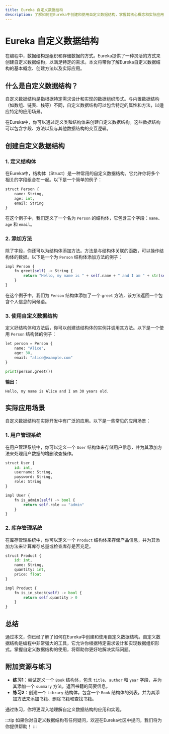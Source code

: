 ```yaml
---
title: Eureka 自定义数据结构
description: 了解如何在Eureka中创建和使用自定义数据结构，掌握其核心概念和实际应用场景。
---
```


# Eureka 自定义数据结构

在编程中，数据结构是组织和存储数据的方式。Eureka提供了一种灵活的方式来创建自定义数据结构，以满足特定的需求。本文将带你了解Eureka自定义数据结构的基本概念、创建方法以及实际应用。

## 什么是自定义数据结构？

自定义数据结构是指根据特定需求设计和实现的数据组织形式。与内置数据结构（如数组、链表、栈等）不同，自定义数据结构可以包含特定的属性和方法，以适应特定的应用场景。

在Eureka中，你可以通过定义类和结构体来创建自定义数据结构。这些数据结构可以包含字段、方法以及与其他数据结构的交互逻辑。

## 创建自定义数据结构

### 1. 定义结构体

在Eureka中，结构体（Struct）是一种常用的自定义数据结构。它允许你将多个相关的字段组合在一起。以下是一个简单的例子：

```python
struct Person {
    name: String,
    age: int,
    email: String
}
```

在这个例子中，我们定义了一个名为 `Person` 的结构体，它包含三个字段：`name`、`age` 和 `email`。

### 2. 添加方法

除了字段，你还可以为结构体添加方法。方法是与结构体关联的函数，可以操作结构体的数据。以下是一个为 `Person` 结构体添加方法的例子：

```python
impl Person {
    fn greet(self) -> String {
        return "Hello, my name is " + self.name + " and I am " + str(self.age) + " years old."
    }
}
```

在这个例子中，我们为 `Person` 结构体添加了一个 `greet` 方法，该方法返回一个包含个人信息的问候语。

### 3. 使用自定义数据结构

定义好结构体和方法后，你可以创建该结构体的实例并调用其方法。以下是一个使用 `Person` 结构体的例子：

```python
let person = Person {
    name: "Alice",
    age: 30,
    email: "alice@example.com"
}

print(person.greet())
```

**输出：**
```
Hello, my name is Alice and I am 30 years old.
```

## 实际应用场景

自定义数据结构在实际开发中有广泛的应用。以下是一些常见的应用场景：

### 1. 用户管理系统

在用户管理系统中，你可以定义一个 `User` 结构体来存储用户信息，并为其添加方法来处理用户数据的增删改查操作。

```python
struct User {
    id: int,
    username: String,
    password: String,
    role: String
}

impl User {
    fn is_admin(self) -> bool {
        return self.role == "admin"
    }
}
```

### 2. 库存管理系统

在库存管理系统中，你可以定义一个 `Product` 结构体来存储产品信息，并为其添加方法来计算库存总量或检查库存是否充足。

```python
struct Product {
    id: int,
    name: String,
    quantity: int,
    price: float
}

impl Product {
    fn is_in_stock(self) -> bool {
        return self.quantity > 0
    }
}
```

## 总结

通过本文，你已经了解了如何在Eureka中创建和使用自定义数据结构。自定义数据结构是编程中非常强大的工具，它允许你根据特定需求设计和实现数据组织形式。掌握自定义数据结构的使用，将帮助你更好地解决实际问题。

## 附加资源与练习

- **练习1**：尝试定义一个 `Book` 结构体，包含 `title`、`author` 和 `year` 字段，并为其添加一个 `summary` 方法，返回书籍的简要信息。
- **练习2**：创建一个 `Library` 结构体，包含一个 `Book` 结构体的列表，并为其添加方法来添加书籍、删除书籍和查找书籍。

通过练习，你将更深入地理解自定义数据结构的应用和实现。

:::tip
如果你对自定义数据结构有任何疑问，欢迎在Eureka社区中提问，我们将为你提供帮助！
:::